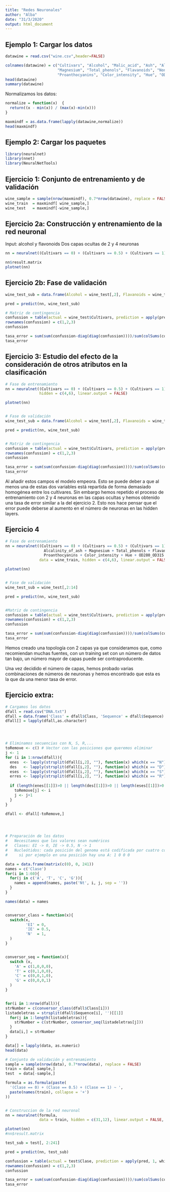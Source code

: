 ---
title: "Redes Neuronales"
author: "Alba"
date: "31/3/2020"
output: html_document
---

## Ejemplo 1: Cargar los datos
```{r}
datawine = read.csv("wine.csv",header=FALSE)

colnames(datawine) = c("Cultivars", "Alcohol", "Malic_acid", "Ash", "Alcalinity_of_ash",
                       "Magnesium", "Total_phenols", "Flavanoids", "Nonflavanoid_phenols",
                       "Proanthocyanins", "Color_intensity", "Hue", "OD280_OD315", "Proline")
head(datawine)
summary(datawine)
```

Normalizamos los datos:
```{r}
normalize = function(x)  {
  return((x - min(x)) / (max(x)-min(x)))
}

maxmindf = as.data.frame(lapply(datawine,normalize))
head(maxmindf)
```


## Ejemplo 2: Cargar los paquetes
```{r}
library(neuralnet)
library(nnet)
library(NeuralNetTools)
```


## Ejercicio 1: Conjunto de entrenamiento y de validación
```{r}
wine_sample = sample(nrow(maxmindf), 0.7*nrow(datawine), replace = FALSE)
wine_train  = maxmindf[ wine_sample,]
wine_test   = maxmindf[-wine_sample,]
```


## Ejercicio 2a: Construcción y entrenamiento de la red neuronal
Input: alcohol y flavonoids
Dos capas ocultas de 2 y 4 neuronas
```{r}
nn = neuralnet((Cultivars == 0) + (Cultivars == 0.5) + (Cultivars == 1) ~Alcohol+Flavanoids, data=wine_train, hidden = c(2,4), linear.output = FALSE)

nn$result.matrix
plotnet(nn)
```

## Ejercicio 2b: Fase de validación
```{r}
wine_test_sub = data.frame(Alcohol = wine_test[,2], Flavanoids = wine_test[,8])

pred = predict(nn, wine_test_sub)

# Matriz de contingencia
confussion = table(actual = wine_test$Cultivars, prediction = apply(pred, 1, which.max))
rownames(confussion) = c(1,2,3)
confussion

tasa_error = sum(sum(confussion-diag(diag(confussion))))/sum(colSums(confussion))
tasa_error
```


## Ejercicio 3: Estudio del efecto de la consideración de otros atributos en la clasificación
```{r}
# Fase de entrenamiento
nn = neuralnet((Cultivars == 0) + (Cultivars == 0.5) + (Cultivars == 1) ~Alcohol+Flavanoids+Malic_acid+Total_phenols, data=wine_train, 
               hidden = c(4,6), linear.output = FALSE)

plotnet(nn)


# Fase de validación
wine_test_sub = data.frame(Alcohol = wine_test[,2], Flavanoids = wine_test[,8], Malic_acid = wine_test[,3], Total_phenols = wine_test[,7])

pred = predict(nn, wine_test_sub)


# Matriz de contingencia
confussion = table(actual = wine_test$Cultivars, prediction = apply(pred, 1, which.max))
rownames(confussion) = c(1,2,3)
confussion

tasa_error = sum(sum(confussion-diag(diag(confussion))))/sum(colSums(confussion))
tasa_error
```
Al añadir estos campos el modelo empeora. Esto se puede deber a que al menos una de estas dos variables está repartida de forma demasiado homogénea entre los cultivares. Sin embargo hemos repetido el proceso de entrenamiento con 2 y 4 neuronas en las capas ocultas y hemos obtenido una tasa de error similar a la del ejercicio 2. Esto nos hace pensar que el error puede deberse al aumento en el número de neuronas en las hidden layers. 

## Ejercicio 4
```{r}
# Fase de entrenamiento
nn = neuralnet((Cultivars == 0) + (Cultivars == 0.5) + (Cultivars == 1) ~ Alcohol + Malic_acid + Ash+ 
                 Alcalinity_of_ash + Magnesium + Total_phenols + Flavanoids + Nonflavanoid_phenols + 
                 Proanthocyanins + Color_intensity + Hue + OD280_OD315 + Proline, 
               data = wine_train, hidden = c(4,6), linear.output = FALSE, act.fct = "logistic")

plotnet(nn)


# Fase de validación
wine_test_sub = wine_test[,2:14]

pred = predict(nn, wine_test_sub)


#Matriz de contingencia
confussion = table(actual = wine_test$Cultivars, prediction = apply(pred, 1, which.max))
rownames(confussion) = c(1,2,3)
confussion

tasa_error = sum(sum(confussion-diag(diag(confussion))))/sum(colSums(confussion))
tasa_error
```
Hemos creado una topología con 2 capas ya que consideramos que, como recomiendan muchas fuentes, con un training set con un número de datos tan bajo, un número mayor de capas puede ser contraproducente. 

Una vez decidido el número de capas, hemos probado varias combinaciones de números de neuronas y hemos encontrado que esta es la que da una menor tasa de error.


## Ejercicio extra: 
````{r}
# Cargamos los datos
dfall = read.csv("DNA.txt")
dfall = data.frame('Class' = dfall$Class, 'Sequence' = dfall$Sequence) # Filtramos columna Instance
dfall[] = lapply(dfall,as.character) 




# Eliminamos secuencias con N, S, R,...
toRemove <- c() # Vector con las posiciones que queremos eliminar
j <- 1
for (i in 1:nrow(dfall)){
  enes  <- lapply(strsplit(dfall[i,2], ""), function(x) which(x == "N"))
  des   <- lapply(strsplit(dfall[i,2], ""), function(x) which(x == "D"))
  eses  <- lapply(strsplit(dfall[i,2], ""), function(x) which(x == "S"))
  erres <- lapply(strsplit(dfall[i,2], ""), function(x) which(x == "R"))
  
  if (length(enes[[1]])>0 || length(des[[1]])>0 || length(eses[[1]])>0 || length(erres[[1]])>0){
    toRemove[j] <- i
    j <- j+1
  }
}

dfall <- dfall[-toRemove,]




# Preparación de los datos 
#   Necesitamos que los valores sean numéricos
#   Clases: EI -> 0, IE -> 0.5, N -> 1
#   Nucleótidos: cada posición del genoma está codificada por cuatro columnas (Nti-A, Nti-T, Nti-Cy Nti-G). 
#     si por ejemplo en una posición hay una A: 1 0 0 0 

data = data.frame(matrix(c(0), 0, 241))
names = c('Clase')
for(i in 1:60){
  for(j in c('A', 'T', 'C', 'G')){
    names = append(names, paste('Nt', i, j, sep = ''))
  }
}

names(data) = names


conversor_class = function(x){
  switch(x, 
         'EI' = 0,
         'IE' = 0.5,
         'N'  = 1,
  )
}


conversor_seq = function(x){
  switch (x,
    'A' = c(1,0,0,0),
    'T' = c(0,1,0,0),
    'C' = c(0,0,1,0),
    'G' = c(0,0,0,1)
  )
}


for(i in 1:nrow(dfall)){
strNumber = c(conversor_class(dfall$Class[i])) 
listadeletras = strsplit(dfall$Sequence[i], '')[[1]]
  for(j in 1:length(listadeletras)){
    strNumber = c(strNumber, conversor_seq(listadeletras[j]))
  }
  data[i,] = strNumber
}

data[] = lapply(data, as.numeric)
head(data)

````


````{r}
# Conjunto de validación y entrenamiento
sample = sample(nrow(data), 0.7*nrow(data), replace = FALSE)
train = data[ sample,]
test  = data[-sample,]

formula = as.formula(paste(
  '(Clase == 0) + (Clase == 0.5) + (Clase == 1) ~ ',
  paste(names(train), collapse = '+')
))


# Construccion de la red neuronal
nn = neuralnet(formula,
               data = train, hidden = c(31,12), linear.output = FALSE, act.fct = "logistic")

plotnet(nn)
#nn$result.matrix
````

```{r}
test_sub = test[, 2:241]

pred = predict(nn, test_sub)

confussion = table(actual = test$Clase, prediction = apply(pred, 1, which.max))
rownames(confussion) = c(1,2,3)
confussion

tasa_error = sum(sum(confussion-diag(diag(confussion))))/sum(colSums(confussion))
tasa_error
```
